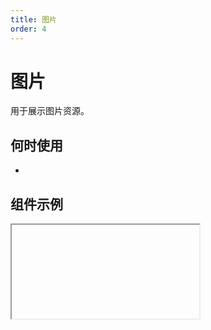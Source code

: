 ```yaml
---
title: 图片
order: 4
---
```


# 图片

用于展示图片资源。

## 何时使用

-

## 组件示例


<Iframe url="https://www.aliwork.com/developer/image-v2?isRenderNav=false" />

## 组件属性

<AttrTable
  dataSource={[
    {
      attr: '图片地址',
      code: 'src',
      type: 'String',
      demo: '图片资源地址',
      dafault: '',
      desc: '',
    },
    {
      attr: '宽',
      code: 'width',
      type: 'number',
      demo: '300',
      dafault: '',
      desc: '',
    },
    {
      attr: '宽度 auto ',
      code: 'autuWidth',
      type: 'number',
      demo: '300',
      dafault: '',
      desc: '',
    },
    {
      attr: '高 ',
      code: 'height',
      type: 'number',
      demo: '300',
      dafault: '',
      desc: '',
    },
    {
      attr: '高度 auto ',
      code: 'autuHeight',
      type: 'number',
      demo: '300',
      dafault: '',
      desc: '',
    },
    {
      attr: '摆放方式 ',
      code: 'fit',
      type: 'enum',
      demo: '‘contain’',
      dafault: '',
      desc: '',
    },
    {
      attr: '圆角 ',
      code: 'round',
      type: 'String',
      demo: '‘8px’',
      dafault: '',
      desc: '',
    },
    {
      attr: '圆角大小 ',
      code: 'roundRadius',
      type: 'String',
      demo: '‘8px’',
      dafault: '',
      desc: '',
    },
    {
      attr: 'title ',
      code: 'title',
      type: 'String',
      demo: '“标题”',
      dafault: '',
      desc: '标题',
    },
    {
      attr: '替代文本 ',
      code: 'alt',
      type: 'String',
      demo: '“替代文本”',
      dafault: '',
      desc: '图片未加载时的占位文字',
    },
    {
      attr: '点击事件 ',
      code: 'onClick',
      type: 'Function',
      demo: '',
      dafault: '',
      desc: '',
    },
  ]}
/>
